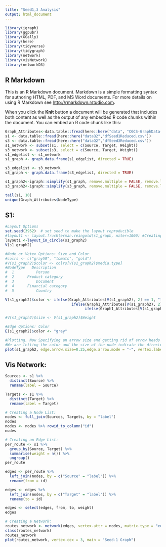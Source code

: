 ```yaml
---
title: "Seed1,3 Analysis"
output: html_document
---
```


```r
library(igraph)
library(ggpubr)
library(GGally)
library(here)
library(tidyverse)
library(tidygraph)
library(network)
library(visNetwork)
library(networkD3)
```

## R Markdown

This is an R Markdown document. Markdown is a simple formatting syntax for authoring HTML, PDF, and MS Word documents. For more details on using R Markdown see <http://rmarkdown.rstudio.com>.

When you click the **Knit** button a document will be generated that includes both content as well as the output of any embedded R code chunks within the document. You can embed an R code chunk like this:

```r
Graph_Attributes<-data.table::fread(here::here("data", "CGCS-GraphData-NodeTypes.csv"))
s1 <- data.table::fread(here::here("dataQ2","dfSeed1Reduced.csv"))
s3 <- data.table::fread(here::here("dataQ2","dfSeed3Reduced.csv"))
s1_network <- subset(s1, select = c(Source, Target, Weight))
s3_network <- subset(s3, select = c(Source, Target, Weight))
s1_edgelist <- s1_network
s1_graph <- graph.data.frame(s1_edgelist, directed = TRUE)

s3_edgelist <- s3_network
s3_graph <- graph.data.frame(s3_edgelist, directed = TRUE)

s1_graph2<-igraph::simplify(s1_graph, remove.multiple = FALSE, remove.loops = TRUE)
s3_graph2<-igraph::simplify(s3_graph, remove.multiple = FALSE, remove.loops = TRUE)

tail(s1, 10)
unique(Graph_Attributes$NodeType)
```

## S1:

```r
#Layout Options
set.seed(3952)  # set seed to make the layout reproducible
#layout1 <- layout.fruchterman.reingold(s1_graph, niter=1000) #Creating a layout object to tell iGraph what layout I want
layout1 <-layout_in_circle(s1_graph2)
V(s1_graph2)

#Node or Vetex Options: Size and Color
#colrs <- c("gray50", "tomato", "gold")
#V(s1_graph2)$color <- colrs[V(s1_graph2)$media.type]
#NodeType	Description
#  1	      Person
#  2	  Product category
#  3	      Document
#  4	  Financial category
#  5	      Country

V(s1_graph2)$color <- ifelse(Graph_Attributes[V(s1_graph2), 2] == 1, "tomato", 
                              ifelse(Graph1_Attributes[V(s1_graph2), 2] == 4, "gray50",
                                    ifelse(Graph1_Attributes[V(s1_graph2), 2] == 5, "gold", "green")))

#V(s1_graph2)$size <- V(s1_graph2)$Weight 

#Edge Options: Color
E(s1_graph2)$color <- "grey"

#Plotting, Now Specifying an arrow size and getting rid of arrow heads
#We are letting the color and the size of the node indicate the directed nature of the graph
plot(s1_graph2, edge.arrow.size=0.25,edge.arrow.mode = "-", vertex.label = NA, layout=layout1)

```

## Vis Network:

```r
Sources <- s1 %>%
  distinct(Source) %>%
  rename(label = Source)

Targets <- s1 %>%
  distinct(Target) %>%
  rename(label = Target)

# Creating a Node List:
nodes <- full_join(Sources, Targets, by = "label")
nodes
nodes <- nodes %>% rowid_to_column("id")
nodes

# Creating an Edge List:
per_route <- s1 %>%  
  group_by(Source, Target) %>%
  summarise(weight = n()) %>% 
  ungroup()
per_route

edges <- per_route %>% 
  left_join(nodes, by = c("Source" = "label")) %>% 
  rename(from = id)

edges <- edges %>% 
  left_join(nodes, by = c("Target" = "label")) %>% 
  rename(to = id)

edges <- select(edges, from, to, weight)
edges

# Creating a Network:
routes_network <- network(edges, vertex.attr = nodes, matrix.type = "edgelist", ignore.eval = FALSE)
class(routes_network)
routes_network
plot(routes_network, vertex.cex = 3, main = "Seed-1 Graph")
```

